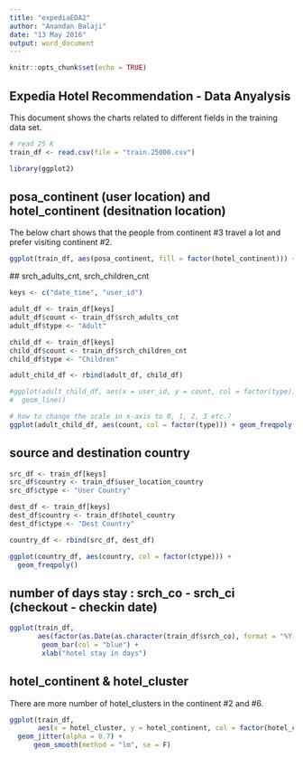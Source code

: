 ```yaml
---
title: "expediaEDA2"
author: "Anandan Balaji"
date: "13 May 2016"
output: word_document
---
```


```r
knitr::opts_chunk$set(echo = TRUE)
```

## Expedia Hotel Recommendation - Data Anyalysis

This document shows the charts related to different fields in the training data set.


```r
# read 25 K
train_df <- read.csv(file = "train.25000.csv")

library(ggplot2)
```

 
## posa_continent (user location) and hotel_continent (desitnation location)

The below chart shows that the people from continent #3 travel a lot and prefer visiting continent #2.

```r
ggplot(train_df, aes(posa_continent, fill = factor(hotel_continent))) + geom_bar(position = "dodge")
```

 ## srch_adults_cnt, srch_children_cnt
```r
keys <- c("date_time", "user_id")

adult_df <- train_df[keys]
adult_df$count <- train_df$srch_adults_cnt
adult_df$type <- "Adult"

child_df <- train_df[keys]
child_df$count <- train_df$srch_children_cnt
child_df$type <- "Children"

adult_child_df <- rbind(adult_df, child_df)

#ggplot(adult_child_df, aes(x = user_id, y = count, col = factor(type))) +
#  geom_line()

# how to change the scale in x-axis to 0, 1, 2, 3 etc.?
ggplot(adult_child_df, aes(count, col = factor(type))) + geom_freqpoly()
```

## source and destination country
```r

src_df <- train_df[keys]
src_df$country <- train_df$user_location_country
src_df$ctype <- "User Country"

dest_df <- train_df[keys]
dest_df$country <- train_df$hotel_country
dest_df$ctype <- "Dest Country"

country_df <- rbind(src_df, dest_df)

ggplot(country_df, aes(country, col = factor(ctype))) + 
  geom_freqpoly()
```

## number of days stay : srch_co - srch_ci (checkout - checkin date)

```r
ggplot(train_df, 
       aes(factor(as.Date(as.character(train_df$srch_co), format = "%Y-%m-%d") -                           as.Date(as.character(train_df$srch_ci), format = "%Y-%m-%d")))) +
        geom_bar(col = "blue") +
        xlab("hotel stay in days")
```


## hotel_continent & hotel_cluster

There are more number of hotel_clusters in the continent #2 and #6.

```r
ggplot(train_df, 
       aes(x = hotel_cluster, y = hotel_continent, col = factor(hotel_continent))) +       # to avoid over plotting    
  geom_jitter(alpha = 0.7) +
      geom_smooth(method = "lm", se = F)
```
